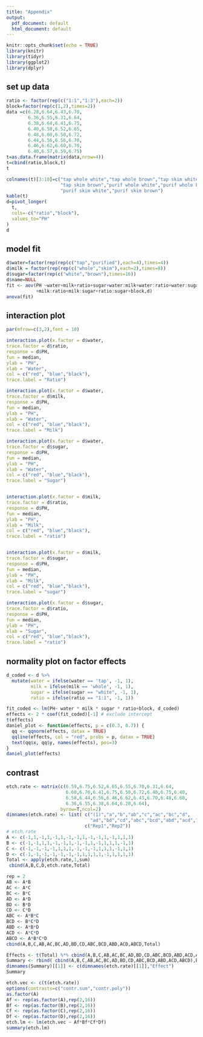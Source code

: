 ```yaml
---
title: "Appendix"
output:
  pdf_document: default
  html_document: default
---
```


```r
knitr::opts_chunk$set(echo = TRUE)
library(knitr)
library(tidyr)
library(ggplot2)
library(dplyr)
```

## set up data
```r
ratio <- factor(rep(c("1:1","1:3"),each=2))
block=factor(rep(c(1,2),times=2))
data =c(6.28,6.64,6.43,6.70,
        6.36,6.55,6.31,6.64,
        6.38,6.64,6.41,6.75,
        6.40,6.58,6.52,6.65,
        6.48,6.60,6.50,6.72,
        6.44,6.56,6.56,6.70,
        6.46,6.62,6.60,6.70,
        6.40,6.57,6.59,6.75)
t=as.data.frame(matrix(data,nrow=4))
t=cbind(ratio,block,t)
t
```
```r
colnames(t)[3:10]=c("tap whole white","tap whole brown","tap skim white",
                    "tap skim brown","purif whole white","purif whole brown",
                    "purif skim white","purif skim brown")
kable(t)
d=pivot_longer(
  t,
  cols=-c("ratio","block"),
  values_to="PH"
)
d
```

## model fit
```r
d$water=factor(rep(rep(c("tap","purified"),each=4),times=4))
d$milk = factor(rep(rep(c("whole","skim"),each=2),times=8))
d$sugar=factor(rep(c("white","brown"),times=16))
d$name=NULL
fit <- aov(PH ~water+milk+ratio+sugar+water:milk+water:ratio+water:sugar
           +milk:ratio+milk:sugar+ratio:sugar+block,d)
anova(fit)
```

## interaction plot
```r
par(mfrow=c(3,2),font = 10) 

interaction.plot(x.factor = d$water,
trace.factor = d$ratio,
response = d$PH,
fun = median,
ylab = "PH",
xlab = "Water",
col = c("red", "blue","black"),
trace.label = "Ratio")

interaction.plot(x.factor = d$water,
trace.factor = d$milk,
response = d$PH,
fun = median,
ylab = "PH",
xlab = "Water",
col = c("red", "blue","black"),
trace.label = "Milk")

interaction.plot(x.factor = d$water,
trace.factor = d$sugar,
response = d$PH,
fun = median,
ylab = "PH",
xlab = "Water",
col = c("red", "blue","black"),
trace.label = "Sugar")


interaction.plot(x.factor = d$milk,
trace.factor = d$ratio,
response = d$PH,
fun = median,
ylab = "PH",
xlab = "Milk",
col = c("red", "blue","black"),
trace.label = "ratio")


interaction.plot(x.factor = d$milk,
trace.factor = d$sugar,
response = d$PH,
fun = median,
ylab = "PH",
xlab = "Milk",
col = c("red", "blue","black"),
trace.label = "sugar")

interaction.plot(x.factor = d$sugar,
trace.factor = d$ratio,
response = d$PH,
fun = median,
ylab = "PH",
xlab = "Sugar",
col = c("red", "blue","black"),
trace.label = "ratio")
```
## normality plot on factor effects
```r
d_coded <- d %>%
  mutate(water = ifelse(water == 'tap', -1, 1),
         milk = ifelse(milk == 'whole', -1, 1),
         sugar = ifelse(sugar == "white", -1, 1),
         ratio = ifelse(ratio == "1:1", -1, 1))

fit_coded <- lm(PH~ water * milk * sugar * ratio+block, d_coded)
effects <- 2 * coef(fit_coded)[-1] # exclude intercept
t(effects)
daniel_plot <- function(effects, p = c(0.3, 0.7)) { 
  qq <- qqnorm(effects, datax = TRUE)
  qqline(effects, col = "red", probs = p, datax = TRUE)
  text(qq$x, qq$y, names(effects), pos=3)
}
daniel_plot(effects)
```

## contrast
```r
etch.rate <- matrix(c(6.59,6.75,6.52,6.65,6.55,6.70,6.31,6.64,
                      6.60,6.70,6.41,6.75,6.50,6.72,6.40,6.75,6.40,
                      6.58,6.44,6.56,6.46,6.62,6.43,6.70,6.48,6.60,
                      6.36,6.55,6.38,6.64,6.28,6.64),
                    byrow=T,ncol=2)
dimnames(etch.rate) <- list( c("(1)","a","b","ab","c","ac","bc","d",
                               "ad","bd","cd","abc","bcd","abd","acd","abcd"),
                             c("Rep1","Rep2"))
# etch.rate
A <- c(-1,1,-1,1,-1,1,-1,-1,1,-1,-1,1,-1,1,1,1)
B <- c(-1,-1,1,1,-1,-1,1,-1,-1,1,-1,1,1,1,-1,1)
C <- c(-1,-1,-1,-1,1,1,1,-1,-1,-1,1,1,1,-1,1,1)
D <- c(-1,-1,-1,-1,-1,-1,-1,1,1,1,1,-1,1,1,1,1)
Total <- apply(etch.rate,1,sum)
 cbind(A,B,C,D,etch.rate,Total)
```

```r
rep = 2
AB <- A*B
AC <- A*C
BC <- B*C
AD <- A*D
BD <- B*D
CD <- C*D
ABC <- A*B*C
BCD <- B*C*D
ABD <- A*B*D
ACD <- A*C*D
ABCD <- A*B*C*D
cbind(A,B,C,AB,AC,BC,AD,BD,CD,ABC,BCD,ABD,ACD,ABCD,Total)
```

```r
Effects <- t(Total) %*% cbind(A,B,C,AB,AC,BC,AD,BD,CD,ABC,BCD,ABD,ACD,ABCD)/(8*rep)
Summary <- rbind( cbind(A,B,C,AB,AC,BC,AD,BD,CD,ABC,BCD,ABD,ACD,ABCD),Effects)
dimnames(Summary)[[1]] <- c(dimnames(etch.rate)[[1]],"Effect")
Summary
```

```r
etch.vec <- c(t(etch.rate))
options(contrasts=c("contr.sum","contr.poly"))
as.factor(A)
Af <- rep(as.factor(A),rep(2,16))
Bf <- rep(as.factor(B),rep(2,16))
Cf <- rep(as.factor(C),rep(2,16))
Df <- rep(as.factor(D),rep(2,16))
etch.lm <- lm(etch.vec ~ Af*Bf*Cf*Df)
summary(etch.lm)
```